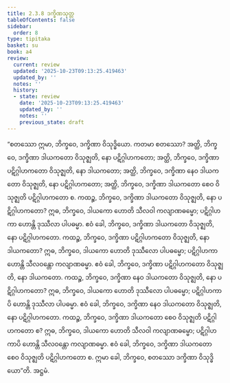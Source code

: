 ```yaml
---
title: 2.3.8 ဒက္ခိဏသုတ္တ
tableOfContents: false
sidebar:
  order: 8
type: tipitaka
basket: su
book: a4
review:
  current: review
  updated: '2025-10-23T09:13:25.419463'
  updated_by: ''
  notes: ''
  history:
  - state: review
    date: '2025-10-23T09:13:25.419463'
    updated_by: ''
    notes: ''
    previous_state: draft
---
```



<ReviewStatus review={frontmatter.review} showDetails={true} />

<HypothesisAnnotation frontmatter={frontmatter} />

<DynamicBreadcrumb />

<Division number="78" book="a4" e="ch" v="15" p="392">

<Paragraph number="550" book="a4">
“စတဿော ဣမာ, ဘိက္ခဝေ, ဒက္ခိဏာ ဝိသုဒ္ဓိယော. ကတမာ စတဿော? အတ္ထိ, ဘိက္ခဝေ, ဒက္ခိဏာ ဒါယကတော ဝိသုဇ္ဈတိ, နော ပဋိဂ္ဂါဟကတော; အတ္ထိ, ဘိက္ခဝေ, ဒက္ခိဏာ ပဋိဂ္ဂါဟကတော ဝိသုဇ္ဈတိ, နော ဒါယကတော; အတ္ထိ, ဘိက္ခဝေ, ဒက္ခိဏာ နေဝ ဒါယကတော ဝိသုဇ္ဈတိ, နော ပဋိဂ္ဂါဟကတော; အတ္ထိ, ဘိက္ခဝေ, ဒက္ခိဏာ ဒါယကတော စေဝ ဝိသုဇ္ဈတိ ပဋိဂ္ဂါဟကတော စ.
</Paragraph>

<Paragraph number="551" book="a4">
ကထဉ္စ, ဘိက္ခဝေ, ဒက္ခိဏာ ဒါယကတော ဝိသုဇ္ဈတိ, နော ပဋိဂ္ဂါဟကတော? ဣဓ, ဘိက္ခဝေ, ဒါယကော ဟောတိ သီလဝါ ကလျာဏဓမ္မော; ပဋိဂ္ဂါဟကာ ဟောန္တိ ဒုဿီလာ ပါပဓမ္မာ. ဧဝံ ခေါ, ဘိက္ခဝေ, ဒက္ခိဏာ ဒါယကတော ဝိသုဇ္ဈတိ, နော ပဋိဂ္ဂါဟကတော.
</Paragraph>

<Paragraph number="552" book="a4">
ကထဉ္စ, ဘိက္ခဝေ, ဒက္ခိဏာ ပဋိဂ္ဂါဟကတော ဝိသုဇ္ဈတိ, နော ဒါယကတော? ဣဓ, ဘိက္ခဝေ, ဒါယကော ဟောတိ ဒုဿီလော ပါပဓမ္မော; ပဋိဂ္ဂါဟကာ ဟောန္တိ သီလဝန္တော ကလျာဏဓမ္မာ. ဧဝံ ခေါ, ဘိက္ခဝေ, ဒက္ခိဏာ ပဋိဂ္ဂါဟကတော ဝိသုဇ္ဈတိ, နော ဒါယကတော.
</Paragraph>

<Paragraph number="553" book="a4">
ကထဉ္စ, ဘိက္ခဝေ, ဒက္ခိဏာ နေဝ ဒါယကတော ဝိသုဇ္ဈတိ, နော ပဋိဂ္ဂါဟကတော? ဣဓ, ဘိက္ခဝေ, ဒါယကော ဟောတိ ဒုဿီလော ပါပဓမ္မော; ပဋိဂ္ဂါဟကာပိ ဟောန္တိ ဒုဿီလာ ပါပဓမ္မာ. ဧဝံ ခေါ, ဘိက္ခဝေ, ဒက္ခိဏာ နေဝ ဒါယကတော ဝိသုဇ္ဈတိ, နော ပဋိဂ္ဂါဟကတော.
</Paragraph>

<Paragraph number="554" book="a4">
ကထဉ္စ, ဘိက္ခဝေ, ဒက္ခိဏာ ဒါယကတော စေဝ ဝိသုဇ္ဈတိ ပဋိဂ္ဂါဟကတော စ? ဣဓ, ဘိက္ခဝေ, ဒါယကော ဟောတိ သီလဝါ ကလျာဏဓမ္မော; ပဋိဂ္ဂါဟကာပိ ဟောန္တိ သီလဝန္တော ကလျာဏဓမ္မာ. ဧဝံ ခေါ, ဘိက္ခဝေ, ဒက္ခိဏာ ဒါယကတော စေဝ ဝိသုဇ္ဈတိ ပဋိဂ္ဂါဟကတော စ. ဣမာ ခေါ, ဘိက္ခဝေ, စတဿော ဒက္ခိဏာ ဝိသုဒ္ဓိယော”တိ.

</Paragraph>
</Division>

<Paragraph number="555" type="center" book="a4">
အဋ္ဌမံ.
</Paragraph>